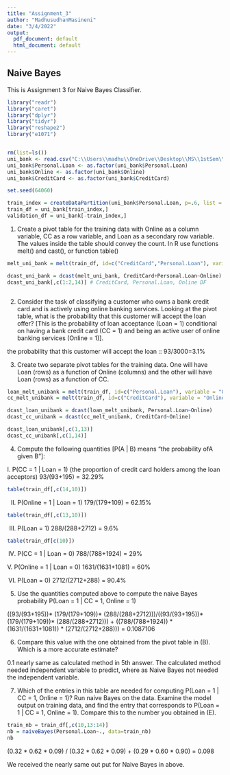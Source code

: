 ---
title: "Assignment_3"
author: "MadhusudhanMasineni"
date: "3/4/2022"
output:
  pdf_document: default
  html_document: default
---
##  Naive Bayes

This is Assignment 3 for Naive Bayes Classifier.


```{r uniBank}
library("readr")
library("caret")
library("dplyr")
library("tidyr")
library("reshape2")
library("e1071")


rm(list=ls())
uni_bank <- read.csv("C:\\Users\\madhu\\OneDrive\\Desktop\\MS\\1stSem\\2.Fundamentals of ML\\Modules\\Mod4\\Assignment\\UniversalBank.csv")
uni_bank$Personal.Loan <- as.factor(uni_bank$Personal.Loan)
uni_bank$Online <- as.factor(uni_bank$Online)
uni_bank$CreditCard <- as.factor(uni_bank$CreditCard)

set.seed(64060)

train_index = createDataPartition(uni_bank$Personal.Loan, p=.6, list = F) #60% train
train_df = uni_bank[train_index,]
validation_df = uni_bank[-train_index,]

```

1. Create a pivot table for the training data with Online as a column variable, CC as a row variable, and Loan as a secondary row variable. The values inside the table should convey the count. In R use functions melt() and cast(), or function table()

```{r pivot}

melt_uni_bank = melt(train_df, id=c("CreditCard","Personal.Loan"), variable = "Online") # elongated DF to reshape id, var into $value 

dcast_uni_bank = dcast(melt_uni_bank, CreditCard+Personal.Loan~Online)
dcast_uni_bank[,c(1:2,14)] # CreditCard, Personal.Loan, Online DF



```

2. Consider the task of classifying a customer who owns a bank credit card and is actively using online banking services. Looking at the pivot table, what is the probability that this customer will accept the loan offer? [This is the probability of loan acceptance (Loan = 1) conditional on having a bank credit card (CC = 1) and being an active user of online banking services (Online = 1)].

the probability that this customer will accept the loan :: 93/3000=3.1%

3. Create two separate pivot tables for the training data. One will have Loan (rows) as a function of Online (columns) and the other will have Loan (rows) as a function of CC.

```{r pivotTables}
loan_melt_unibank = melt(train_df, id=c("Personal.Loan"), variable = "Online")
cc_melt_unibank = melt(train_df, id=c("CreditCard"), variable = "Online")

dcast_loan_unibank = dcast(loan_melt_unibank, Personal.Loan~Online)
dcast_cc_unibank = dcast(cc_melt_unibank, CreditCard~Online)

dcast_loan_unibank[,c(1,13)]
dcast_cc_unibank[,c(1,14)]

```

4. Compute the following quantities [P(A | B) means “the probability ofA given B”]: 

I. P(CC = 1 | Loan = 1) (the proportion of credit card holders among the loan acceptors)
93/(93+195) = 32.29%
```{r loanAcceptors}
table(train_df[,c(14,10)])

```
II. P(Online = 1 | Loan = 1)
179/(179+109) = 62.15%
```{r subtask2}
table(train_df[,c(13,10)])
```
III. P(Loan = 1)
288/(288+2712) = 9.6%
```{r subtask3}
table(train_df[c(10)])
```
IV.  P(CC = 1 | Loan = 0) 
788/(788+1924) = 29% 

V. P(Online = 1 | Loan = 0)
1631/(1631+1081) = 60%

VI. P(Loan = 0)
2712/(2712+288) = 90.4% 

5. Use the quantities computed above to compute the naive Bayes probability P(Loan = 1 | CC = 1, Online = 1)

((93/(93+195))* (179/(179+109))* (288/(288+2712)))/((93/(93+195))* (179/(179+109))* (288/(288+2712))) + ((788/(788+1924)) * (1631/(1631+1081)) * (2712/(2712+288))) = 0.1087106


6. Compare this value with the one obtained from the pivot table in (B). Which is a more accurate estimate?

0.1 nearly same as calculated method in 5th answer. The calculated method needed independent variable to predict, where as Naive Bayes not needed the independent variable.


7. Which of the entries in this table are needed for computing P(Loan = 1 | CC = 1, Online = 1)? Run naive Bayes on the data. Examine the model output on training data, and find the entry that corresponds to P(Loan = 1 | CC = 1, Online = 1). Compare this to the number you obtained in (E).

```{r naivebayes}
train_nb = train_df[,c(10,13:14)]
nb = naiveBayes(Personal.Loan~., data=train_nb)
nb
```

(0.32 * 0.62 * 0.09) / (0.32 * 0.62 * 0.09) + (0.29 * 0.60 * 0.90)  = 0.098

We received the nearly same out put for Naive Bayes in above.  